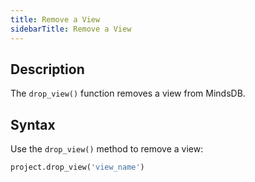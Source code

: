 ```yaml
---
title: Remove a View
sidebarTitle: Remove a View
---
```


## Description

The `drop_view()` function removes a view from MindsDB.

## Syntax

Use the `drop_view()` method to remove a view:

```python
project.drop_view('view_name')
```
